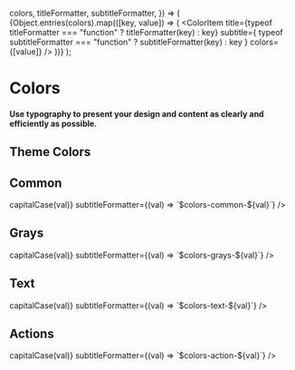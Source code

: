 

<Meta title="Getting Started/Colors" />

  colors,
  titleFormatter,
  subtitleFormatter,
}) => (
  <ColorPalette>
    {Object.entries(colors).map(([key, value]) => (
      <ColorItem
        title={typeof titleFormatter === "function" ? titleFormatter(key) : key}
        subtitle={
          typeof subtitleFormatter === "function" ? subtitleFormatter(key) : key
        }
        colors={[value]}
      />
    ))}
  </ColorPalette>
);

# Colors

#### Use typography to present your design and content as clearly and efficiently as possible.

## Theme Colors

<Story name="Theme" disableCanvas>
  <ColorPalette>
    <ColorItem
      title="Default"
      colors={{
        "$colors-default-light": themeColorsExport.defaultLight,
        "$colors-default-main": themeColorsExport.defaultMain,
        "$colors-default-dark": themeColorsExport.defaultDark,
      }}
    />
    <ColorItem
      title="Primary"
      colors={{
        "$colors-primary-light": themeColorsExport.primaryLight,
        "$colors-primary-main": themeColorsExport.primaryMain,
        "$colors-primary-dark": themeColorsExport.primaryDark,
      }}
    />
    <ColorItem
      title="Error"
      colors={[
        themeColorsExport.errorLight,
        themeColorsExport.errorMain,
        themeColorsExport.errorDark,
      ]}
    />
    <ColorItem
      title="Error"
      colors={[
        themeColorsExport.successLight,
        themeColorsExport.successMain,
        themeColorsExport.successDark,
      ]}
    />
  </ColorPalette>
</Story>

## Common

<Story name="Common" disableCanvas>
  <ColorSwatches
    colors={commonColorsExport}
    titleFormatter={(val) => capitalCase(val)}
    subtitleFormatter={(val) => `$colors-common-${val}`}
  />
</Story>

## Grays

<Story name="Grays" disableCanvas>
  <ColorSwatches
    colors={graysExport}
    titleFormatter={(val) => capitalCase(val)}
    subtitleFormatter={(val) => `$colors-grays-${val}`}
  />
</Story>

## Text

<Story name="Text" disableCanvas>
  <ColorSwatches
    colors={textColorsExport}
    titleFormatter={(val) => capitalCase(val)}
    subtitleFormatter={(val) => `$colors-text-${val}`}
  />
</Story>

## Actions

<Story name="Actions" disableCanvas>
  <ColorSwatches
    colors={actionColorsExport}
    titleFormatter={(val) => capitalCase(val)}
    subtitleFormatter={(val) => `$colors-action-${val}`}
  />
</Story>
